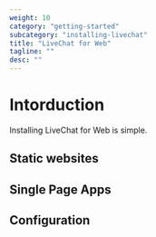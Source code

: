 ```yaml
---
weight: 10
category: "getting-started"
subcategory: "installing-livechat"
title: "LiveChat for Web"
tagline: ""
desc: ""
---
```


# Intorduction

Installing LiveChat for Web is simple.

## Static websites

## Single Page Apps

## Configuration
